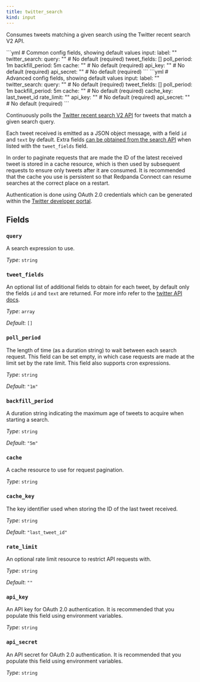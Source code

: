 ```yaml
---
title: twitter_search
kind: input
---
```


Consumes tweets matching a given search using the Twitter recent search V2 API.


<Tabs>
<TabItem label="Common">
```yml
# Common config fields, showing default values
input:
  label: ""
  twitter_search:
    query: "" # No default (required)
    tweet_fields: []
    poll_period: 1m
    backfill_period: 5m
    cache: "" # No default (required)
    api_key: "" # No default (required)
    api_secret: "" # No default (required)
```
</TabItem>
<TabItem label="Advanced">
```yml
# Advanced config fields, showing default values
input:
  label: ""
  twitter_search:
    query: "" # No default (required)
    tweet_fields: []
    poll_period: 1m
    backfill_period: 5m
    cache: "" # No default (required)
    cache_key: last_tweet_id
    rate_limit: ""
    api_key: "" # No default (required)
    api_secret: "" # No default (required)
```
</TabItem>
</Tabs>

Continuously polls the [Twitter recent search V2 API](https://developer.twitter.com/en/docs/twitter-api/tweets/search/api-reference/get-tweets-search-recent) for tweets that match a given search query.

Each tweet received is emitted as a JSON object message, with a field `id` and `text` by default. Extra fields [can be obtained from the search API](https://developer.twitter.com/en/docs/twitter-api/fields) when listed with the `tweet_fields` field.

In order to paginate requests that are made the ID of the latest received tweet is stored in a cache resource, which is then used by subsequent requests to ensure only tweets after it are consumed. It is recommended that the cache you use is persistent so that Redpanda Connect can resume searches at the correct place on a restart.

Authentication is done using OAuth 2.0 credentials which can be generated within the [Twitter developer portal](https://developer.twitter.com).


## Fields

### `query`

A search expression to use.


*Type*: `string`


### `tweet_fields`

An optional list of additional fields to obtain for each tweet, by default only the fields `id` and `text` are returned. For more info refer to the [twitter API docs](https://developer.twitter.com/en/docs/twitter-api/fields).


*Type*: `array`

*Default*: `[]`

### `poll_period`

The length of time (as a duration string) to wait between each search request. This field can be set empty, in which case requests are made at the limit set by the rate limit. This field also supports cron expressions.


*Type*: `string`

*Default*: `"1m"`

### `backfill_period`

A duration string indicating the maximum age of tweets to acquire when starting a search.


*Type*: `string`

*Default*: `"5m"`

### `cache`

A cache resource to use for request pagination.


*Type*: `string`


### `cache_key`

The key identifier used when storing the ID of the last tweet received.


*Type*: `string`

*Default*: `"last_tweet_id"`

### `rate_limit`

An optional rate limit resource to restrict API requests with.


*Type*: `string`

*Default*: `""`

### `api_key`

An API key for OAuth 2.0 authentication. It is recommended that you populate this field using environment variables.


*Type*: `string`


### `api_secret`

An API secret for OAuth 2.0 authentication. It is recommended that you populate this field using environment variables.


*Type*: `string`



